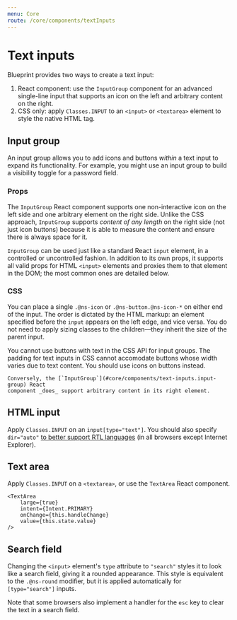 ```yaml
---
menu: Core
route: /core/components/textInputs
---
```



# Text inputs

Blueprint provides two ways to create a text input:

1. React component: use the `InputGroup` component for an advanced single-line
   input that supports an icon on the left and arbitrary content on the right.
1. CSS only: apply `Classes.INPUT` to an `<input>` or `<textarea>` element to
   style the native HTML tag.

## Input group

An input group allows you to add icons and buttons _within_ a text input to expand its
functionality. For example, you might use an input group to build a visibility toggle for a password
field.

<InputGroupExample />

### Props

The `InputGroup` React component  supports one non-interactive icon on the left
side and one arbitrary element on the right side. Unlike the CSS approach,
`InputGroup` supports _content of any length_ on the right side (not just
icon buttons) because it is able to measure the content and ensure there is
always space for it.

`InputGroup` can be used just like a standard React `input` element, in
a controlled or uncontrolled fashion. In addition to its own props, it supports
all valid props for HTML `<input>` elements and proxies them to that element in
the DOM; the most common ones are detailed below.

<Interface name="IInputGroupProps" />

### CSS

You can place a single `.@ns-icon` or `.@ns-button.@ns-icon-*` on either end of the input. The order is
dictated by the HTML markup: an element specified before the `input` appears on the left edge, and
vice versa. You do not need to apply sizing classes to the children&mdash;they inherit the size of
the parent input.

<Callout intent="warning" title="Icons only">
    <p>You cannot use buttons with text in the CSS API for input groups. The padding for text inputs
    in CSS cannot accomodate buttons whose width varies due to text content. You should use icons on
    buttons instead.</p>

    Conversely, the [`InputGroup`](#core/components/text-inputs.input-group) React
    component _does_ support arbitrary content in its right element.
</Callout>

<CssExample name="input-group" />

## HTML input

Apply `Classes.INPUT` on an `input[type="text"]`. You should also specify `dir="auto"`
[to better support RTL languages](http://www.w3.org/International/questions/qa-html-dir#dirauto)
(in all browsers except Internet Explorer).

<CssExample name="input" />

## Text area

Apply `Classes.INPUT` on a `<textarea>`, or use the `TextArea` React component.

```tsx
<TextArea
    large={true}
    intent={Intent.PRIMARY}
    onChange={this.handleChange}
    value={this.state.value}
/>
```

<CssExample name="textarea" />

<Interface name="ITextAreaProps" />

## Search field

Changing the `<input>` element's `type` attribute to `"search"` styles it to look like a search
field, giving it a rounded appearance. This style is equivalent to the `.@ns-round` modifier, but it
is applied automatically for `[type="search"]` inputs.

Note that some browsers also implement a handler for the `esc` key to clear the text in a search field.

<CssExample name="input-search" />
